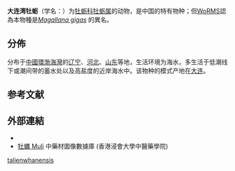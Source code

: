{{Speciesbox
 | taxon = Ostrea talienwhanensis
 | authority = Crosse, 1862{{r|id11376|qzx}}
}}

'''大连湾牡蛎'''（学名：{{lang|la|''Ostrea talienwhanensis''}}）为[[牡蛎科|牡蛎科]][[牡蛎属|牡蛎属]]的动物，是中国的特有物种{{r|id11376|qzx}}；但[[WoRMS|WoRMS]]認為本物種是''[[Magallana_gigas|Magallana gigas]]'' {{small|(Thunberg, 1793)}}的異名{{r|WoRMS_605705}}。

==分佈==
分布于[[中國|中國]][[渤海|環渤海灣]]的[[辽宁|辽宁]]、[[河北|河北]]、[[山东|山东]]等地{{r|id11376|qzx}}，生活环境为海水，多生活于低潮线下或潮间带的蓄水处以及高盐度的近岸海水中{{r|id11376|qzx}}。该物种的模式产地在[[大连|大连]]{{r|id11376|JCon}}。

==参考文献==
{{reflist|refs=
<ref name='id11376'>{{cite web
 |url          = http://www.bioinfo.cn/db05/BjdwSpecies.php?action=view&id=11376
 |deadurl      = yes
 |archive-url  = https://web.archive.org/web/20160305022640/http://www.bioinfo.cn/db05/BjdwSpecies.php?action=view&id=11376
 |title        = 大连湾牡蛎
 |work         = 《中国动物物种编目数据库》
 |publisher    = 中国科学院微生物研究所
 |author       = 中国科学院动物研究所
 |access-date  = 2009-04-28
 |archive-date = 2016-03-05
 |language     = zh-hans
}}</ref>
<ref name="JCon">{{cite journal
 |title=?
 |journal=Journ. de. Conchyliol. 
 |volume=X. |pages=p.149, pl.VI, fig.21 }}</ref>
<ref name="WoRMS_605705">{{WoRMS |id=605705
 |title=Ostrea talienwhanensis Crosse, 1862
 |date=2012-07-14 |access-date=2018-07-08 }}</ref>
<ref name="qzx">{{cite book
 |title=中国经济动物志--海产软体动物 |language=zh-hans }}</ref>
}}

==外部連結==
{{commons category|Ostrea talienwhanensis}}
*{{Wikispecies-inline|Ostrea talienwhanensis}}
* [http://libproject.hkbu.edu.hk/was40/detail?channelid=47953&searchword=pid=B00383 牡蠣 Muli] {{Wayback|url=http://libproject.hkbu.edu.hk/was40/detail?channelid=47953&searchword=pid=B00383 |date=20200801222707 }} 中藥材圖像數據庫 (香港浸會大學中醫藥學院)
{{Taxonbar|from=Q10938165}}

[[Category:牡蛎属|talienwhanensis]]


{{软体动物小作品}}